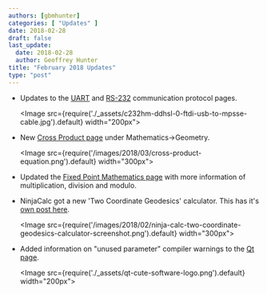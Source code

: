 ```yaml
---
authors: [gbmhunter]
categories: [ "Updates" ]
date: 2018-02-28
draft: false
last_update:
  date: 2018-02-28
  author: Geoffrey Hunter
title: "February 2018 Updates"
type: "post"
---
```


* Updates to the [UART](/electronics/communication-protocols/uart-communication-protocol) and [RS-232](/electronics/communication-protocols/rs-232-protocol) communication protocol pages.  

    <Image src={require('./_assets/c232hm-ddhsl-0-ftdi-usb-to-mpsse-cable.jpg').default} width="200px"></Image>

* New [Cross Product page](/mathematics/geometry/cross-product) under Mathematics->Geometry.  

    <Image src={require('/images/2018/03/cross-product-equation.png').default} width="300px"></Image>

* Updated the [Fixed Point Mathematics page](/programming/general/fixed-point-mathematics) with more information of multiplication, division and modulo.

* NinjaCalc got a new 'Two Coordinate Geodesics' calculator. This has it's [own post here](/updates/2018/02/26/geodesic-calculator-added-to-ninjacalc).

    <Image src={require('/images/2018/02/ninja-calc-two-coordinate-geodesics-calculator-screenshot.png').default} width="300px"></Image>

* Added information on "unused parameter" compiler warnings to the [Qt page](/programming/languages/c-plus-plus/qt).

    <Image src={require('./_assets/qt-cute-software-logo.png').default} width="200px"></Image>
